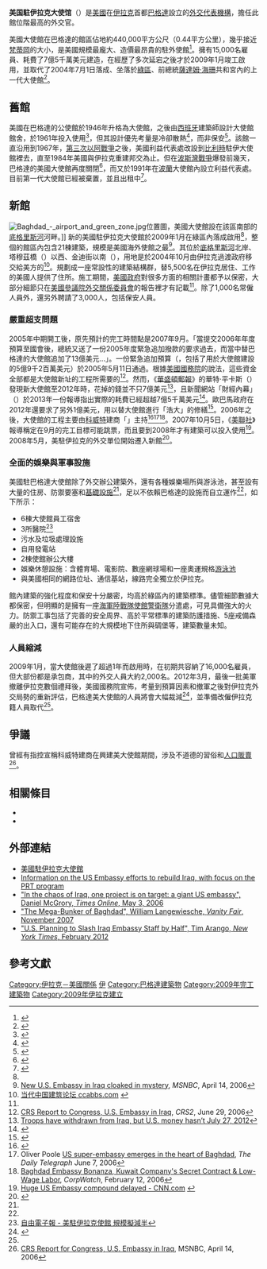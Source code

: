 {{Infobox diplomatic mission
| name= 美國駐伊拉克大使館<br><small>{{lang|en|Embassy of the United States, Baghdad}}<br>{{rtl-lang|ar|السفارة الأمريكية في العراق}}</small><br>[[File:Seal_of_an_Embassy_of_the_United_States_of_America.svg|150px]]
| image= U.S. Embassy in Baghdad, Iraq.png
| address =
| location= {{IRQ}}[[巴格達|巴格達]]
| ambassador= {{Link-en|羅伯特·史蒂芬·畢克羅夫特|Robert S. Beecroft|羅伯特·S·畢克羅夫特}}
| department=[[File:Seal_of_the_United_States_Department_of_State.svg|22px]] [[美國國務院|美國國務院]]
| lat_degrees = 33
| lat_minutes = 17
| lat_seconds = 55
| lat_direction = N
| long_degrees = 44
| long_minutes = 23
| long_seconds = 44
| long_direction = E
}}
'''美国駐伊拉克大使馆'''（{{lang-en|'''Embassy of the United States, Baghdad'''}}）是[[美國|美國]]在[[伊拉克|伊拉克]]首都[[巴格達|巴格達]]設立的[[美國駐外機構列表|外交代表機構]]，{{Link-en|美國駐伊拉克大使|United States Ambassador to Iraq}}擔任此館位階最高的外交官。

美國大使館在巴格達的館區佔地約440,000平方公尺（0.44平方公里），幾乎接近[[梵蒂岡|梵蒂岡]]的大小，是美國規模最龐大、造價最昂貴的駐外使館<ref>{{cite web|title=New embassy in Iraq a mystery - World news - Mideast/N. Africa - Conflict in Iraq|url=http://www.msnbc.msn.com/id/12319798/|accessdate=November 3, 2010|date=April 14, 2006|publisher=MSNBC}}</ref>。擁有15,000名雇員、耗費了7億5千萬美元建造，在經歷了多次延宕之後才於2009年1月竣工啟用，並取代了2004年7月1日落成、坐落於[[巴格達綠區|綠區]]、前總統[[萨达姆·侯赛因|薩達姆·海珊]]共和宮內的上一代大使館<ref name="BBC1">{{Cite news|title=New US embassy opens in Baghdad|url=http://news.bbc.co.uk/2/hi/middle_east/7811088.stm|date=2009-01-05|accessdate=2021-10-16|language=en-GB}}</ref>。

==舊館==
美國在巴格達的公使館於1946年升格為大使館，之後由[[西班牙|西班牙]]建築師{{Link-en|何塞普‧路易‧塞特|Josep Lluís Sert}}設計大使館館舍，於1961年投入使用<ref>{{cite journal|title=Faith in a Better Future": Josep Luis Sert's American Embassy in Baghdad|url=http://www.jstor.org/pss/1425469|last=Isenstadt|first=Samuel|date=February 1997|journal=[[Journal_of_Architectural_Education|Journal of Architectural Education]]|accessdate=2012-10-16|issue=3|volume=50|pages=172–88}}</ref>，但其設計優先考量是冷卻散熱<ref>{{cite web|title=UK Guardian - "Diplomacy has no place in this monstrous bunker"|url=http://www.guardian.co.uk/artanddesign/artblog/2007/may/23/diplomacyhasnoplaceinthis|accessdate=November 3, 2010|date=May 23, 2007|last=Kemp|first=Martin|work=Guardian|location=UK}}</ref>，而非保安<ref>{{Cite web|title=Opinion & Reviews - Wall Street Journal|url=http://www.opinionjournal.com/la/?id=110005156|access-date=2021-10-16|work=WSJ|language=en-US}}</ref>。該館一直沿用到1967年，[[第三次中東戰爭|第三次以阿戰爭]]之後，美國利益代表處改設到[[比利時|比利時]]駐伊大使館裡去，直至1984年美國與伊拉克重建邦交為止。但在[[海湾战争|波斯灣戰爭]]爆發前幾天，巴格達的美國大使館再度關閉<ref>{{cite web|title=Iraq|url=http://www.state.gov/r/pa/ho/po/com/10885.htm|accessdate=November 3, 2010|date=|publisher=State.gov}}</ref>，而又於1991年在[[波蘭|波蘭]]大使館內設立利益代表處。目前第一代大使館已經被棄置，並且出租中<ref>{{cite web|title=The atypical ambassador|url=http://www.boston.com/news/globe/editorial_opinion/oped/articles/2005/11/08/the_atypical_ambassador/|accessdate=November 3, 2010|author=H.D.S. Greenway|date=November 8, 2005|work=Boston Globe}}</ref>。

== 新館==
[[File:Baghdad_-_airport_and_green_zone.jpg|thumb]]位置圖，美國大使館設在該區南部的[[底格里斯河|底格里斯河]]河畔。]]
新的美國駐伊拉克大使館於2009年1月在綠區內落成啟用<ref name="BBC1" />，整個{{convert|104|acre|ha}}的館區內包含21棟建築，規模是美國海外使館之最<ref name="MSNBC-cloaked">[http://www.msnbc.msn.com/id/12319798 New U.S. Embassy in Iraq cloaked in mystery], ''MSNBC'', April 14, 2006</ref>。其位於[[底格里斯河|底格里斯河]]北岸、塔穆茲橋（{{lang|en|Arbataash Tamuz bridge}}）以西、金迪街以南（{{lang|en|Al Kindi Street}}），用地是於2004年10月由伊拉克過渡政府移交給美方的<ref name="ccabbs.com">[http://www.ccabbs.com.cn/html/19/200604183010.html 当代中国建筑论坛 ccabbs.com] {{webarchive|url=https://web.archive.org/web/20131029190307/http://www.ccabbs.com.cn/html/19/200604183010.html|date=2013-10-29}}</ref>。規劃成一座常設性的建築結構群，替5,500名在伊拉克居住、工作的美國人提供了住所。施工期間，[[美國政府|美國政府]]對很多方面的相關計畫都予以保密，大部分細節只在[[美國參議院|美國參議院]][[美國參議院外交關係委員會|外交關係委員會]]的報告裡才有記載<ref name="MSNBC-cloaked" />。除了1,000名常僱人員外，還另外聘請了3,000人，包括保安人員。 
===嚴重超支問題===
2005年中期開工後，原先預計的完工時間點是2007年9月。「當提交2006年年度預算至國會後，總統又送了一份2005年度緊急追加撥款的要求過去，而當中替巴格達的大使館追加了13億美元...」。一份緊急追加預算（{{lang|en|H.R. 1268/P.L. 109-13}}，包括了用於大使館建設的5億9千2百萬美元）於2005年5月11日通過。根據[[美國國務院|美國國務院]]的說法，這些資金全部都是大使館新址的工程所需要的<ref name="CRS2">[http://fpc.state.gov/documents/organization/47102.pdf CRS Report to Congress, U.S. Embassy in Iraq], ''CRS2'', June 29, 2006</ref>。然而，《[[華盛頓郵報|華盛頓郵報]]》的華特·平卡斯（{{lang|en|Walter Pincus}}）發現新大使館至2012年時，花掉的錢並不只7億美元<ref name="Pincus">[http://www.washingtonpost.com/world/national-security/troops-have-withdrawn-from-iraq-but-us-money-hasnt/2012/06/27/gJQA4Q6l7V_story.html Troops have withdrawn from Iraq, but U.S. money hasn’t July 27, 2012]</ref>，且新聞網站「財經內幕」（{{lang|en|Business Insider}}）於2013年一份報導指出實際的耗費已經超越7億5千萬美元<ref name="BI1">{{Cite web|title=The US Embassy In Baghdad Cost A Staggering $750 Million [PHOTOS]|url=https://www.businessinsider.com/750-million-united-states-embassy-iraq-baghdad-2013-3|access-date=2021-10-16|last=Hickey|first=Walt|work=Business Insider|language=en-US}}</ref>。歐巴馬政府在2012年還要求了另外1億美元，用以替大使館進行「浩大」的修繕<ref name="BI2">{{Cite web|title=The Biggest And Most Expensive Embassy In The World Is About To Get A Massive Upgrade|url=https://www.businessinsider.com/us-embassy-baghdad-money-2012-6|access-date=2021-10-16|last=Kelley|first=Michael B.|work=Business Insider|language=en-US}}</ref>。2006年之後，大使館的工程主要由[[科威特|科威特]]建商「{{link-en|First Kuwaiti Trading & Contracting|First Kuwaiti Trading & Contracting}}」主持<ref name="USA TODAY">{{Cite web|title=USATODAY.com - Giant U.S. embassy rising in Baghdad|url=https://usatoday30.usatoday.com/news/world/iraq/2006-04-19-us-embassy_x.htm|access-date=2021-10-16|work=usatoday30.usatoday.com}}</ref><ref name="The Daily Telegraph">Oliver Poole [http://www.telegraph.co.uk/news/main.jhtml?xml=/news/2006/06/07/wirq07.xml&sSheet=/news/2006/06/07/ixnews.html US super-embassy emerges in the heart of Baghdad], ''The Daily Telegraph'' June 7, 2006</ref><ref name="CorpWatch">[http://www.corpwatch.org/article.php?id=13258 Baghdad Embassy Bonanza, Kuwait Company's Secret Contract & Low-Wage Labor], ''CorpWatch'', February 12, 2006</ref>。2007年10月5日，《[[美聯社|美聯社]]》報導稱定在9月的完工目標可能跳票，而且要到2008年才有建築可以投入使用<ref name="CNN-embassy-delays">[http://www.cnn.com/2007/WORLD/meast/10/05/iraq.embassy.ap/index.html Huge US Embassy compound delayed - CNN.com] {{webarchive|url=https://web.archive.org/web/20071010093534/http://www.cnn.com/2007/WORLD/meast/10/05/iraq.embassy.ap/index.html|date=2007-10-10}}</ref>。2008年5月，美駐伊拉克的外交單位開始遷入新館<ref>{{cite web|title=''USAToday'': U.S. Ambassador to Iraq says embassy ready|url=http://www.usatoday.com/news/world/iraq/2008-04-11-iraq-embassy_N.htm|accessdate=November 3, 2010|date=April 11, 2008|work=USA Today}}</ref>。

===全面的娛樂與軍事設施===
美國駐巴格達大使館除了外交辦公建築外，還有各種娛樂場所與游泳池，甚至設有大量的住房、防禦要塞和[[基礎設施|基礎設施]]<ref name="MSNBC-cloaked" />，足以不依賴巴格達的設施而自立運作<ref name="ccabbs.com" />，如下所示：
*6棟大使館員工宿舍
*3所醫院<ref name="libertitimes2012">[http://www.libertytimes.com.tw/2012/new/feb/9/today-int4.htm 自由電子報 - 美駐伊拉克使館 規模擬減半]</ref>
*污水及垃圾處理設施
*自用發電站
*2棟使館辦公大樓
*娛樂休憩設施：含體育場、電影院、數座網球場和一座奧運規格[[游泳池|游泳池]]
*與美國相同的網路位址、通信基站，線路完全獨立於伊拉克。

館內建築的強化程度和保安十分嚴密，均高於綠區內的建築標準。儘管細節數據大都保密，但明顯的是擁有一座[[美國海軍陸戰隊使館警衛隊|海軍陸戰隊使館警衛隊]]分遣處，可見具備強大的火力。防禦工事包括了完善的安全周界、高於平常標準的建築防護措施、5座戒備森嚴的出入口，還有可能存在的大規模地下住所與碉堡等，建築數量未知。

===人員縮減===
2009年1月，當大使館後遲了超過1年而啟用時，在初期共容納了16,000名雇員，但大部份都是承包商，其中的外交人員大約2,000名。2012年3月，最後一批美軍撤離伊拉克數個禮拜後，美國國務院宣佈，考量到預算因素和撤軍之後對伊拉克外交局勢的重新評估，巴格達美大使館的人員將會大幅裁減<ref name="NYT-Embassy-Slash">{{Cite news|title=U.S. Planning to Slash Iraq Embassy Staff by as Much as Half|url=https://www.nytimes.com/2012/02/08/world/middleeast/united-states-planning-to-slash-iraq-embassy-staff-by-half.html|newspaper=The New York Times|date=2012-02-07|accessdate=2021-10-16|issn=0362-4331|language=en-US|first=Tim|last=Arango}}</ref>，並準備改僱伊拉克籍人員取代<ref name="libertitimes2012" />。

==爭議==
曾經有指控宣稱科威特建商在興建美大使館期間，涉及不道德的習俗和[[人口販賣|人口販賣]]<ref name="CRS">[http://www.fas.org/sgp/crs/mideast/RS21867.pdf CRS Report for Congress, U.S. Embassy in Iraq], MSNBC, April 14, 2006</ref>。

==相關條目==
* {{Link-en|伊拉克駐美國大使館|Embassy of Iraq in Washington, D.C.}}
*{{Link-en|美國駐伊拉克大使|United States Ambassador to Iraq}}

==外部連結==
*[https://web.archive.org/web/20060620164521/http://iraq.usembassy.gov/ 美國駐伊拉克大使館]
*[http://www.wemeantwell.com Information on the US Embassy efforts to rebuild Iraq, with focus on the PRT program]
*[http://www.timesonline.co.uk/tol/news/world/iraq/article712424.ece "In the chaos of Iraq, one project is on target: a giant US embassy", Daniel McGrory, ''Times Online'', May 3, 2006]
*[http://www.vanityfair.com/politics/features/2007/11/langewiesche200711 "The Mega-Bunker of Baghdad", William Langewiesche, ''Vanity Fair'', November 2007]
*[http://www.nytimes.com/2012/02/08/world/middleeast/united-states-planning-to-slash-iraq-embassy-staff-by-half.html "U.S. Planning to Slash Iraq Embassy Staff by Half", Tim Arango, ''New York Times'', February 2012]

== 參考文獻 ==
{{reflist|2}}

{{美國駐外機構}}

[[Category:伊拉克－美國關係|Category:伊拉克－美國關係]]
[[Category:美国驻外机构|伊]]
[[Category:巴格達建築物|Category:巴格達建築物]]
[[Category:2009年完工建築物|Category:2009年完工建築物]]
[[Category:2009年伊拉克建立|Category:2009年伊拉克建立]]